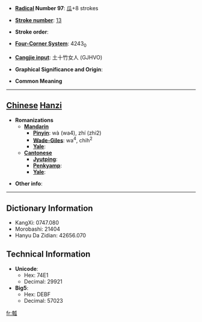 * '''[[Wiktionary:Chinese radical index| Radical]] Number 97''': [[Wiktionary:Chinese radical index 瓜|瓜]]+8 strokes

* '''[[Wiktionary:Chinese total strokes index|Stroke number]]''': [[Wiktionary:Chinese total strokes index 13|13]]

* '''Stroke order''': 

* '''[[Wiktionary:Chinese four corner index|Four-Corner System]]''': 4243<sub>0</sub>

* '''[[Wiktionary:Chinese Cangjie index|Cangjie input]]''': 土十竹女人 (GJHVO)

* '''Graphical Significance and Origin''': 

* '''Common Meaning'''

----

== [[Chinese]] [[Hanzi]] ==

* '''Romanizations'''
** '''[[Mandarin]]'''
*** '''[[Pinyin]]''': wà (wa4), zhí (zhi2)
*** '''[[Wade-Giles]]''': wa<sup>4</sup>, chih<sup>2</sup>
*** '''[[Yale]]''': 
** '''[[Cantonese]]'''
*** '''[[Jyutping]]''':
*** '''[[Penkyamp]]''': 
*** '''[[Yale]]''': 

* '''Other info''': 

----

== Dictionary Information ==

* KangXi: 0747.080
* Morobashi: 21404
* Hanyu Da Zidian: 42656.070

== Technical Information ==

* '''Unicode''':
** Hex: 74E1
** Decimal: 29921
* '''Big5''':
** Hex: DEBF
** Decimal: 57023

[[fr:瓡]]